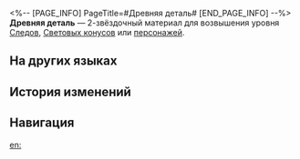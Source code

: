 <%-- [PAGE_INFO]
PageTitle=#Древняя деталь#
[END_PAGE_INFO] --%>
{{Предмет Инфобокс
|id          = 112011
|Изображение = Предмет Древняя деталь.png
|Тип         = Материал Следов
|Тип2        = Материал возвышения персонажа
|Инвентарь   = Материалы улучшения
|Редкость    = 2
|Эффект      = 
|Описание    = Детали машин, оставшиеся от Старого света. Грубый материал для усиления.
|Источник1   = [[Автоматоны]]
|Источник2   = [[Противники в Расходящейся вселенной]]
|Источник3   = [[Противники в Виртуальной вселенной]]
|Источник4   = [[Награды за поручения]]
|Источник5   = [[Неугасаемый пепел]]
|Источник6   = [[Универсальная машина для синтеза: Обмен материалов]]
|Источник7   = [[Чашелист (золотой)]]
}}
{{Описание|Несмотря на свои размеры, они были отлиты и отполированы таким образом, что современные люди с трудом смогли бы их воспроизвести.<br /><br />''«Маленький винтик Старого света прочнее нашей брони».''}}
'''Древняя деталь''' — 2-звёздочный материал для возвышения уровня [[Следы|Следов]], [[Световые конусы|Световых конусов]] или [[Персонажи|персонажей]].

==На других языках==
{{На других языках
|en   = Ancient Part
|zhs  = 古代零件
|zht  = 古代零件
|ja   = 古代パーツ
|ko   = 고대 부속품
|es   = Componente antiguo
|fr   = Ancienne pièce mécanique
|ru   = Древняя деталь
|th   = Ancient Part
|vi   = Linh Kiện Cổ Xưa
|de   = Uraltes Teil
|id   = Ancient Part
|pt   = Peça Antiga
}}

==История изменений==
{{История изменений|3.5}}

==Навигация==
{{Материалы улучшения Навбокс}}

[[en:]]